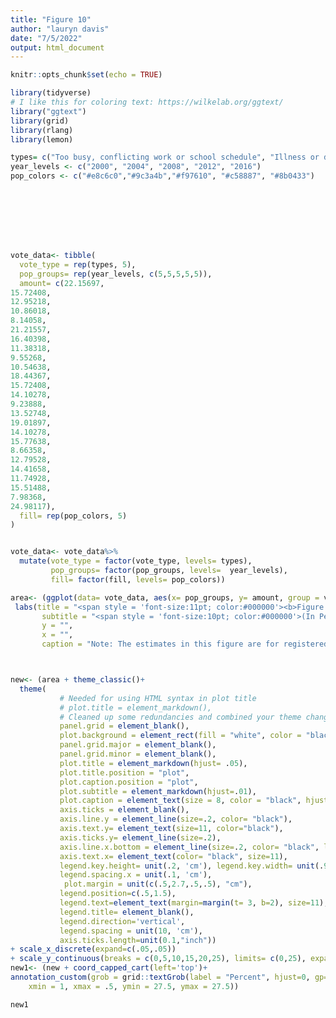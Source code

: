 ```yaml
---
title: "Figure 10"
author: "lauryn davis"
date: "7/5/2022"
output: html_document
---
```


```r
knitr::opts_chunk$set(echo = TRUE)
```
```r
library(tidyverse)
# I like this for coloring text: https://wilkelab.org/ggtext/
library("ggtext")
library(grid)
library(rlang)
library(lemon)
```

```r
types= c("Too busy, conflicting work or school schedule", "Illness or disability (own or familys)", "Not interested, felt vote wouldn't make a difference", "Out of town or away from home", "Didn't like candidates or campaign issues")
year_levels <- c("2000", "2004", "2008", "2012", "2016")
pop_colors <- c("#e8c6c0","#9c3a4b","#f97610", "#c58887", "#8b0433")








vote_data<- tibble(
  vote_type = rep(types, 5),
  pop_groups= rep(year_levels, c(5,5,5,5,5)),
  amount= c(22.15697,
15.72408,
12.95218,
10.86018,
8.14058,
21.21557,
16.40398,
11.38318,
9.55268,
10.54638,
18.44367,
15.72408,
14.10278,
9.23888,
13.52748,
19.01897,
14.10278,
15.77638,
8.66358,
12.79528,
14.41658,
11.74928,
15.51488,
7.98368,
24.98117), 
  fill= rep(pop_colors, 5)
)


vote_data<- vote_data%>%
  mutate(vote_type = factor(vote_type, levels= types),
         pop_groups= factor(pop_groups, levels=  year_levels),
         fill= factor(fill, levels= pop_colors))

area<- (ggplot(data= vote_data, aes(x= pop_groups, y= amount, group = vote_type, linetype=vote_type))+ geom_line(aes( color=vote_type), size =1)+ geom_point(aes(color= vote_type), size=2.3)+ scale_color_manual(values=pop_colors, guide_legend(label.vjust=5))+ scale_linetype_manual(breaks = types, values=c("dashed", "solid", "dashed", "solid", "dashed"), labels= types)+
 labs(title = "<span style = 'font-size:11pt; color:#000000'><b>Figure 10.</span></p><p><span style = 'font-size:12pt; color:#a21e3c'><b>Alternative Method of Voting, by Race and Hispanic Origin: 1996 to 2016</span></p>",
       subtitle = "<span style = 'font-size:10pt; color:#000000'>(In Percent)</span>",
       y = "",
       x = "",
       caption = "Note: The estimates in this figure are for registered nonvoters.\nSource: U.S. Census Bureau, Current Population Survey, November 2000-2016."))



new<- (area + theme_classic()+
  theme(
           # Needed for using HTML syntax in plot title
           # plot.title = element_markdown(), 
           # Cleaned up some redundancies and combined your theme changes into one layer
           panel.grid = element_blank(),
           plot.background = element_rect(fill = "white", color = "black"),
           panel.grid.major = element_blank(),
           panel.grid.minor = element_blank(),
           plot.title = element_markdown(hjust= .05),
           plot.title.position = "plot",
           plot.caption.position = "plot",
           plot.subtitle = element_markdown(hjust=.01), 
           plot.caption = element_text(size = 8, color = "black", hjust = 0),
           axis.ticks = element_blank(),
           axis.line.y = element_line(size=.2, color= "black"),
           axis.text.y= element_text(size=11, color="black"),
           axis.ticks.y= element_line(size=.2),
           axis.line.x.bottom = element_line(size=.2, color= "black", linetype="solid"),
           axis.text.x= element_text(color= "black", size=11),
           legend.key.height= unit(.2, 'cm'), legend.key.width= unit(.9, 'cm'),
           legend.spacing.x = unit(.1, 'cm'),
            plot.margin = unit(c(.5,2.7,.5,.5), "cm"),
           legend.position=c(.5,1.5),
           legend.text=element_text(margin=margin(t= 3, b=2), size=11),
           legend.title= element_blank(),
           legend.direction='vertical',
           legend.spacing = unit(10, 'cm'),
           axis.ticks.length=unit(0.1,"inch"))
+ scale_x_discrete(expand=c(.05,.05))
+ scale_y_continuous(breaks = c(0,5,10,15,20,25), limits= c(0,25), expand= expansion(mult=c(0,.6))))
new1<- (new + coord_capped_cart(left='top')+
annotation_custom(grob = grid::textGrob(label = "Percent", hjust=0, gp=gpar(col="black", cex=.78)),
    xmin = 1, xmax = .5, ymin = 27.5, ymax = 27.5))

new1
```
